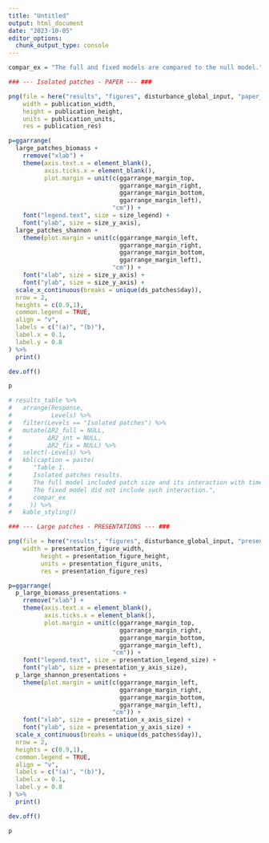 ```yaml
---
title: "Untitled"
output: html_document
date: "2023-10-05"
editor_options: 
  chunk_output_type: console
---
```


```r
compar_ex = "The full and fixed models are compared to the null model."
```

```r
### --- Isolated patches - PAPER --- ###

png(file = here("results", "figures", disturbance_global_input, "paper_large_patches.png"),
    width = publication_width,
    height = publication_height,
    units = publication_units,
    res = publication_res)

p=ggarrange(
  large_patches_biomass +
    rremove("xlab") +
    theme(axis.text.x = element_blank(),
          axis.ticks.x = element_blank(),
          plot.margin = unit(c(ggarrange_margin_top,
                               ggarrange_margin_right,
                               ggarrange_margin_bottom,
                               ggarrange_margin_left), 
                             "cm")) +
    font("legend.text", size = size_legend) +
    font("ylab", size = size_y_axis), 
  large_patches_shannon +
    theme(plot.margin = unit(c(ggarrange_margin_left,
                               ggarrange_margin_right,
                               ggarrange_margin_bottom,
                               ggarrange_margin_left), 
                             "cm")) + 
    font("xlab", size = size_y_axis) + 
    font("ylab", size = size_y_axis) +
  scale_x_continuous(breaks = unique(ds_patches$day)),
  nrow = 2,
  heights = c(0.9,1),
  common.legend = TRUE,
  align = "v",
  labels = c("(a)", "(b)"),
  label.x = 0.1,
  label.y = 0.8
) %>%
  print()

dev.off()

p
```

```r
# results_table %>%
#   arrange(Response, 
#           Levels) %>%
#   filter(Levels == "Isolated patches") %>%
#   mutate(ΔR2_full = NULL,
#          ΔR2_int = NULL,
#          ΔR2_fix = NULL) %>%
#   select(-Levels) %>%
#   kbl(caption = paste(
#      "Table 1. 
#      Isolated patches results. 
#      The full model included patch size and its interaction with time. 
#      The fixed model did not include such interaction.", 
#      compar_ex
#     )) %>%
#   kable_styling()
```

```r
### --- Large patches - PRESENTATIONS --- ###

png(file = here("results", "figures", disturbance_global_input, "presentation_large_patches.png"),
    width = presentation_figure_width, 
         height = presentation_figure_height, 
         units = presentation_figure_units, 
         res = presentation_figure_res)

p=ggarrange(
  p_large_biomass_presentations +
    rremove("xlab") +
    theme(axis.text.x = element_blank(),
          axis.ticks.x = element_blank(),
          plot.margin = unit(c(ggarrange_margin_top,
                               ggarrange_margin_right,
                               ggarrange_margin_bottom,
                               ggarrange_margin_left), 
                             "cm")) +
    font("legend.text", size = presentation_legend_size) +
    font("ylab", size = presentation_y_axis_size), 
  p_large_shannon_presentations +
    theme(plot.margin = unit(c(ggarrange_margin_left,
                               ggarrange_margin_right,
                               ggarrange_margin_bottom,
                               ggarrange_margin_left), 
                             "cm")) + 
    font("xlab", size = presentation_x_axis_size) + 
    font("ylab", size = presentation_y_axis_size) +
  scale_x_continuous(breaks = unique(ds_patches$day)),
  nrow = 2,
  heights = c(0.9,1),
  common.legend = TRUE,
  align = "v",
  labels = c("(a)", "(b)"),
  label.x = 0.1,
  label.y = 0.8
) %>%
  print()

dev.off()

p
```